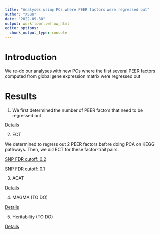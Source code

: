 ```yaml
---
title: "Analyses using PCs where PEER factors were regressed out"
author: "XSun"
date: "2022-09-30"
output: workflowr::wflow_html
editor_options:
  chunk_output_type: console
---
```


# Introduction

We re-do our analyses with new PCs where the first several PEER factors computed from global gene expression matrix were regressed out 


# Results

1. We first determined the number of PEER factors that need to be regressed out

[Details](https://xsun1229.github.io/factor_analysis/num_peer.html)

2. ECT 

  We determined to regress out 2 PEER factors before doing PCA on KEGG pathways. Then, we did ECT for these factor-trait pairs. 

  [SNP FDR cutoff: 0.2](https://xsun1229.github.io/factor_analysis/ECT_2peer.html)

  [SNP FDR cutoff: 0.1](https://xsun1229.github.io/factor_analysis/ECT_2peer_fdr01.html)

3. ACAT

[Details](https://xsun1229.github.io/factor_analysis/acat_2peer.html)

4. MAGMA (TO DO)

[Details]()

5. Heritability (TO DO)

[Details]()
